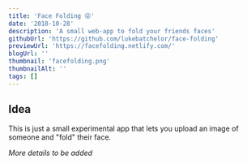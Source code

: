 ```yaml
---
title: 'Face Folding 😜'
date: '2018-10-28'
description: 'A small web-app to fold your friends faces'
githubUrl: 'https://github.com/lukebatchelor/face-folding'
previewUrl: 'https://facefolding.netlify.com/'
blogUrl: ''
thumbnail: 'facefolding.png'
thumbnailAlt: ''
tags: []
---
```


## Idea

This is just a small experimental app that lets you upload an image of someone and "fold" their face.

_More details to be added_
